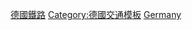 <!---
For consistency, the name of this and similar categories use country/continent/regional names rather than adjectives or adjectivals, as some of these adjectives and adjectivals are less than straightforward (see [[List_of_adjectival_forms_of_place_names|List of adjectival forms of place names]]).
---->
{{template category}}

[[Category:德國鐵路|]]
[[Category:德國交通模板|Category:德國交通模板]]
[[Category:各国铁路模板|Germany]]